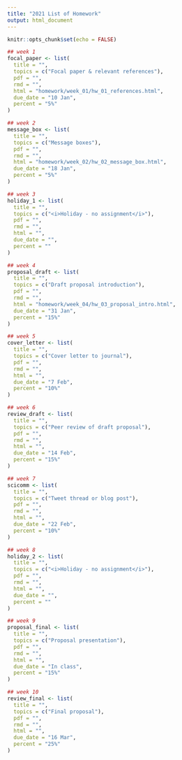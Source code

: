 ```yaml
---
title: "2021 List of Homework"
output: html_document
---
```


```r
knitr::opts_chunk$set(echo = FALSE)
```

```r
## week 1
focal_paper <- list(
  title = "",
  topics = c("Focal paper & relevant references"),
  pdf = "",
  rmd = "",
  html = "homework/week_01/hw_01_references.html",
  due_date = "10 Jan",
  percent = "5%"
)

## week 2
message_box <- list(
  title = "",
  topics = c("Message boxes"),
  pdf = "",
  rmd = "",
  html = "homework/week_02/hw_02_message_box.html",
  due_date = "18 Jan",
  percent = "5%"
)

## week 3
holiday_1 <- list(
  title = "",
  topics = c("<i>Holiday - no assignment</i>"),
  pdf = "",
  rmd = "",
  html = "",
  due_date = "",
  percent = ""
)

## week 4
proposal_draft <- list(
  title = "",
  topics = c("Draft proposal introduction"),
  pdf = "",
  rmd = "",
  html = "homework/week_04/hw_03_proposal_intro.html",
  due_date = "31 Jan",
  percent = "15%"
)

## week 5
cover_letter <- list(
  title = "",
  topics = c("Cover letter to journal"),
  pdf = "",
  rmd = "",
  html = "",
  due_date = "7 Feb",
  percent = "10%"
)

## week 6
review_draft <- list(
  title = "",
  topics = c("Peer review of draft proposal"),
  pdf = "",
  rmd = "",
  html = "",
  due_date = "14 Feb",
  percent = "15%"
)

## week 7
scicomm <- list(
  title = "",
  topics = c("Tweet thread or blog post"),
  pdf = "",
  rmd = "",
  html = "",
  due_date = "22 Feb",
  percent = "10%"
)

## week 8
holiday_2 <- list(
  title = "",
  topics = c("<i>Holiday - no assignment</i>"),
  pdf = "",
  rmd = "",
  html = "",
  due_date = "",
  percent = ""
)

## week 9
proposal_final <- list(
  title = "",
  topics = c("Proposal presentation"),
  pdf = "",
  rmd = "",
  html = "",
  due_date = "In class",
  percent = "15%"
)

## week 10
review_final <- list(
  title = "",
  topics = c("Final proposal"),
  pdf = "",
  rmd = "",
  html = "",
  due_date = "16 Mar",
  percent = "25%"
)
```

